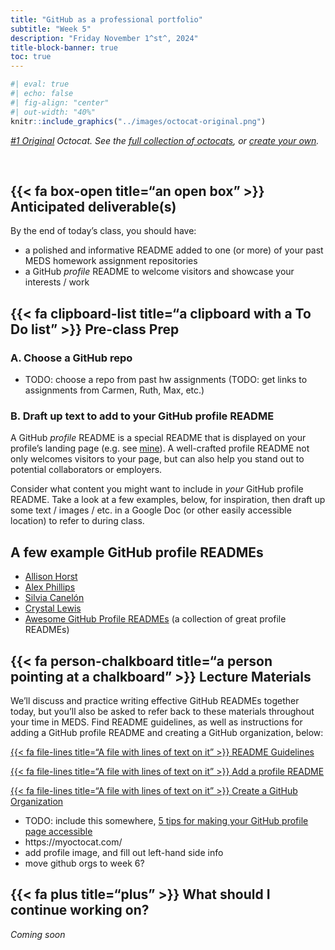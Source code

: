 ```yaml
---
title: "GitHub as a professional portfolio"
subtitle: "Week 5"
description: "Friday November 1^st^, 2024"
title-block-banner: true
toc: true
---
```


```r
#| eval: true
#| echo: false
#| fig-align: "center"
#| out-width: "40%"
knitr::include_graphics("../images/octocat-original.png")
```

::: {.center-text .gray-text}
*[#1 Original](https://octodex.github.com/original/) Octocat. See the [full collection of octocats](https://octodex.github.com/), or [create your own](https://myoctocat.com/).*
:::

<br>

## {{< fa box-open title="an open box" >}} Anticipated deliverable(s) {#anticipated-deliverables}

By the end of today's class, you should have:

- a polished and informative README added to one (or more) of your past MEDS homework assignment repositories
- a GitHub *profile* README to welcome visitors and showcase your interests / work 

## {{< fa clipboard-list title="a clipboard with a To Do list" >}} Pre-class Prep {#pre-class-prep}

### A. Choose a GitHub repo

- TODO: choose a repo from past hw assignments (TODO: get links to assignments from Carmen, Ruth, Max, etc.)

### B. Draft up text to add to your GitHub profile README

A GitHub *profile* README is a special README that is displayed on your profile's landing page (e.g. see [mine](https://github.com/samanthacsik){target="_blank"}). A well-crafted profile README not only welcomes visitors to your page, but can also help you stand out to potential collaborators or employers. 

Consider what content you might want to include in *your* GitHub profile README. Take a look at a few examples, below, for inspiration, then draft up some text / images / etc. in a Google Doc (or other easily accessible location) to refer to during class.

::: {.callout-tip collapse=true}
## A few example GitHub profile READMEs
- [Allison Horst](https://github.com/allisonhorst){target="_blank"}
- [Alex Phillips](https://github.com/alatleephillips){target="_blank"}
- [Silvia Canelón](https://github.com/spcanelon){target="_blank"}
- [Crystal Lewis](https://github.com/Cghlewis){target="_blank"}
- [Awesome GitHub Profile READMEs](https://zzetao.github.io/awesome-github-profile/){target="_blank"} (a collection of great profile READMEs)
:::

## {{< fa person-chalkboard title="a person pointing at a chalkboard" >}} Lecture Materials {#lecture-materials}

We'll discuss and practice writing effective GitHub READMEs together today, but you'll also be asked to refer back to these materials throughout your time in MEDS. Find README guidelines, as well as instructions for adding a GitHub profile README and creating a GitHub organization, below:

::: {.grid}

::: {.g-col-12 .g-col-md-4}
::: {.center-text}
[{{< fa file-lines title="A file with lines of text on it" >}} README Guidelines](https://ucsb-meds.github.io/README-guidelines/){.btn role="button" target="_blank"} 
:::
:::

::: {.g-col-12 .g-col-md-4}
::: {.center-text}
[{{< fa file-lines title="A file with lines of text on it" >}} Add a profile README](https://docs.github.com/en/account-and-profile/setting-up-and-managing-your-github-profile/customizing-your-profile/managing-your-profile-readme){.btn role="button" target="_blank"} 
:::
:::

::: {.g-col-12 .g-col-md-4}
::: {.center-text}
[{{< fa file-lines title="A file with lines of text on it" >}} Create a GitHub Organization](https://docs.github.com/en/organizations/collaborating-with-groups-in-organizations/creating-a-new-organization-from-scratch){.btn role="button" target="_blank"} 
:::
:::

:::

- TODO: include this somewhere, [5 tips for making your GitHub profile page accessible](https://github.blog/developer-skills/github/5-tips-for-making-your-github-profile-page-accessible/)
- https://myoctocat.com/ 
- add profile image, and fill out left-hand side info
- move github orgs to week 6?

## {{< fa plus title="plus" >}} What should I continue working on? {#continue-working}

*Coming soon*